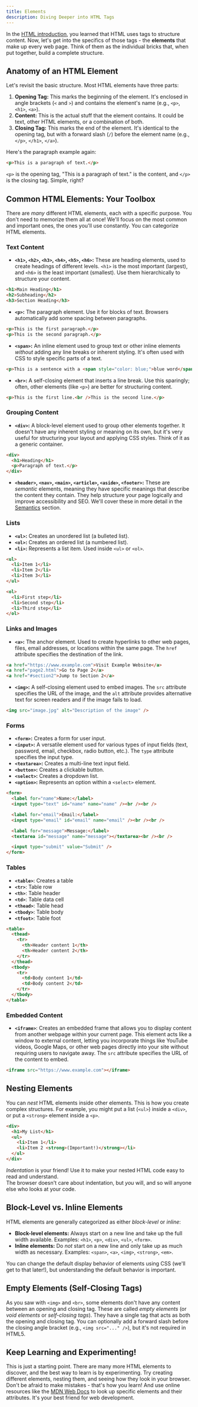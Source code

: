 ```yaml
---
title: Elements
description: Diving Deeper into HTML Tags
---
```


In the [HTML introduction](../html), you learned that HTML uses tags to structure content.
Now, let's get into the specifics of those tags - the **elements** that make up every web page.
Think of them as the individual bricks that, when put together, build a complete structure.

## Anatomy of an HTML Element

Let's revisit the basic structure.
Most HTML elements have three parts:

1.  **Opening Tag:** This marks the beginning of the element.
  It's enclosed in angle brackets (`<` and `>`) and contains the element's name (e.g., `<p>`, `<h1>`, `<a>`).
2.  **Content:** This is the actual stuff that the element contains.
  It could be text, other HTML elements, or a combination of both.
3.  **Closing Tag:** This marks the end of the element.
  It's identical to the opening tag, but with a forward slash (`/`) before the element name (e.g., `</p>`, `</h1>`, `</a>`).

Here's the paragraph example again:

```html
<p>This is a paragraph of text.</p>
```

`<p>` is the opening tag, "This is a paragraph of text." is the content, and `</p>` is the closing tag.
Simple, right?

## Common HTML Elements: Your Toolbox

There are _many_ different HTML elements, each with a specific purpose.
You don't need to memorize them all at once! We'll focus on the most common and important ones, the ones you'll use constantly.
You can categorize HTML elements.

### Text Content

- **`<h1>`, `<h2>`, `<h3>`, `<h4>`, `<h5>`, `<h6>`:** These are heading elements, used to create headings of different levels.
  `<h1>` is the most important (largest), and `<h6>` is the least important (smallest). Use them hierarchically to structure your content.

```html
<h1>Main Heading</h1>
<h2>Subheading</h2>
<h3>Section Heading</h3>
```

- **`<p>`:** The paragraph element.
  Use it for blocks of text.
  Browsers automatically add some spacing between paragraphs.

```html
<p>This is the first paragraph.</p>
<p>This is the second paragraph.</p>
```

- **`<span>`:** An inline element used to group text or other inline elements _without_ adding any line breaks or inherent styling.
  It's often used with CSS to style specific parts of a text.

```html
<p>This is a sentence with a <span style="color: blue;">blue word</span>.</p>
```

- **`<br>`:** A self-closing element that inserts a line break.
  Use this sparingly; often, other elements (like `<p>`) are better for structuring content.

```html
<p>This is the first line.<br />This is the second line.</p>
```

### Grouping Content

- **`<div>`:** A block-level element used to group other elements together.
  It doesn't have any inherent styling or meaning on its own, but it's very useful for structuring your layout and applying CSS styles.
  Think of it as a generic container.

```html
<div>
  <h1>Heading</h1>
  <p>Paragraph of text.</p>
</div>
```

- **`<header>`, `<nav>`, `<main>`, `<article>`, `<aside>`, `<footer>`:** These are _semantic_ elements, meaning they have specific meanings that describe the content they contain.
  They help structure your page logically and improve accessibility and SEO. We'll cover these in more detail in the [Semantics](./semantics) section.

### Lists

- **`<ul>`:** Creates an unordered list (a bulleted list).
- **`<ol>`:** Creates an ordered list (a numbered list).
- **`<li>`:** Represents a list item. Used inside `<ul>` or `<ol>`.

```html
<ul>
  <li>Item 1</li>
  <li>Item 2</li>
  <li>Item 3</li>
</ul>

<ol>
  <li>First step</li>
  <li>Second step</li>
  <li>Third step</li>
</ol>
```

### Links and Images

- **`<a>`:** The anchor element.
  Used to create hyperlinks to other web pages, files, email addresses, or locations within the same page.
  The `href` attribute specifies the destination of the link.

```html
<a href="https://www.example.com">Visit Example Website</a>
<a href="page2.html">Go to Page 2</a>
<a href="#section2">Jump to Section 2</a>
```

- **`<img>`:** A self-closing element used to embed images.
  The `src` attribute specifies the URL of the image, and the `alt` attribute provides alternative text for screen readers and if the image fails to load.

```html
<img src="image.jpg" alt="Description of the image" />
```

### Forms

- **`<form>`:** Creates a form for user input.
- **`<input>`:** A versatile element used for various types of input fields (text, password, email, checkbox, radio button, etc.).
  The `type` attribute specifies the input type.
- **`<textarea>`:** Creates a multi-line text input field.
- **`<button>`:** Creates a clickable button.
- **`<select>`:** Creates a dropdown list.
- **`<option>`:** Represents an option within a `<select>` element.

```html
<form>
  <label for="name">Name:</label>
  <input type="text" id="name" name="name" /><br /><br />

  <label for="email">Email:</label>
  <input type="email" id="email" name="email" /><br /><br />

  <label for="message">Message:</label>
  <textarea id="message" name="message"></textarea><br /><br />

  <input type="submit" value="Submit" />
</form>
```

### Tables

- **`<table>`**: Creates a table
- **`<tr>`**: Table row
- **`<th>`**: Table header
- **`<td>`**: Table data cell
- **`<thead>`**: Table head
- **`<tbody>`**: Table body
- **`<tfoot>`**: Table foot

```html
<table>
  <thead>
    <tr>
      <th>Header content 1</th>
      <th>Header content 2</th>
    </tr>
  </thead>
  <tbody>
    <tr>
      <td>Body content 1</td>
      <td>Body content 2</td>
    </tr>
  </tbody>
</table>
```

### Embedded Content

- **`<iframe>`**: Creates an embedded frame that allows you to display content from another webpage within your current page.
  This element acts like a window to external content, letting you incorporate things like YouTube videos, Google Maps, or other web pages directly into your site without requiring users to navigate away.
  The `src` attribute specifies the URL of the content to embed.

```html
<iframe src="https://www.example.com"></iframe>
```

## Nesting Elements

You can _nest_ HTML elements inside other elements.
This is how you create complex structures.
For example, you might put a list (`<ul>`) inside a `<div>`, or put a `<strong>` element inside a `<p>`.

```html
<div>
  <h1>My List</h1>
  <ul>
    <li>Item 1</li>
    <li>Item 2 <strong>(Important!)</strong></li>
  </ul>
</div>
```

_Indentation_ is your friend! Use it to make your nested HTML code easy to read and understand. \
The browser doesn't care about indentation, but _you_ will, and so will anyone else who looks at your code.

## Block-Level vs. Inline Elements

HTML elements are generally categorized as either _block-level_ or _inline_:

- **Block-level elements:** Always start on a new line and take up the full width available.
  Examples: `<h1>`, `<p>`, `<div>`, `<ul>`, `<form>`.
- **Inline elements:** Do _not_ start on a new line and only take up as much width as necessary.
  Examples: `<span>`, `<a>`, `<img>`, `<strong>`, `<em>`.

You can change the default display behavior of elements using CSS (we'll get to that later!), but understanding the default behavior is important.

## Empty Elements (Self-Closing Tags)

As you saw with `<img>` and `<br>`, some elements don't have any content between an opening and closing tag.
These are called _empty elements_ (or _void elements_ or _self-closing tags_).
They have a single tag that acts as both the opening and closing tag.
You can optionally add a forward slash before the closing angle bracket (e.g., `<img src="..." />`), but it's not required in HTML5.

## Keep Learning and Experimenting!

This is just a starting point.
There are many more HTML elements to discover, and the best way to learn is by experimenting.
Try creating different elements, nesting them, and seeing how they look in your browser.
Don't be afraid to make mistakes - that's how you learn! And use online resources like the [MDN Web Docs](https://developer.mozilla.org) to look up specific elements and their attributes.
It's your best friend for web development.
